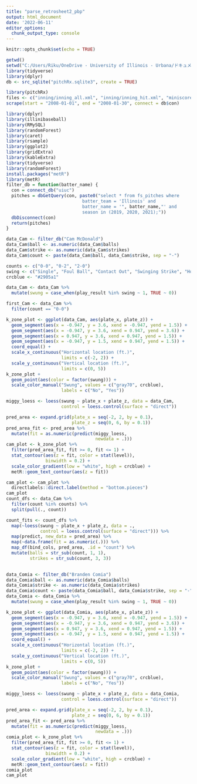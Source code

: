 ```yaml
---
title: "parse_retrosheet2_pbp"
output: html_document
date: '2022-06-11'
editor_options: 
  chunk_output_type: console
---
```


```r
knitr::opts_chunk$set(echo = TRUE)
```




```r
getwd()
setwd("C:/Users/Riku/OneDrive - University of Illinois - Urbana/ドキュメント/R/baseballdatabank-master_2018-03-28/baseballdatabank-master/core")
library(tidyverse)
library(dplyr)
db <- src_sqlite("pitchRx.sqlite3", create = TRUE)

library(pitchRx)
files <- c("inning/inning_all.xml", "inning/inning_hit.xml", "miniscoreboard.xml", "players.xml")
scrape(start = "2008-01-01", end = "2008-01-30", connect = db$con)

```

```r
library(dplyr)
library(illinibaseball)
library(RMySQL)
library(randomForest)
library(caret)
library(rsample)
library(ggplot2)
library(gridExtra)
library(kableExtra)
library(tidyverse)
library(randomForest)
install.packages("metR")
library(metR)
filter_db = function(batter_name) {
  con = connect_db("uiuc")
  pitches = dbGetQuery(con, paste0("select * from fs_pitches where
                             batter_team = 'Illinois' and
                             batter_name = '", batter_name,"' and
                             season in (2019, 2020, 2021);"))
  dbDisconnect(con)
  return(pitches)
}
```

```r
data_Cam <- filter_db("Cam McDonald")
data_Cam$ball <- as.numeric(data_Cam$balls)
data_Cam$strike <- as.numeric(data_Cam$strikes)
data_Cam$count <- paste(data_Cam$ball, data_Cam$strike, sep = "-")

counts <- c("0-0", "0-2", "2-0")
swing <- c("Single", "Foul Ball", "Contact Out", "Swinging Strike", "Home Run", "Error", "Double", "Triple")
crcblue <- "#2905a1"

data_Cam <- data_Cam %>%
  mutate(swung = case_when(play_result %in% swing ~ 1, TRUE ~ 0))

first_Cam <- data_Cam %>%
  filter(count == "0-0")

k_zone_plot <- ggplot(data_Cam, aes(plate_x, plate_z)) +
  geom_segment(aes(x = -0.947, y = 3.6, xend = -0.947, yend = 1.5)) +
  geom_segment(aes(x = -0.947, y = 3.6, xend = 0.947, yend = 3.6)) + 
  geom_segment(aes(x = 0.947, y = 3.6, xend = 0.947, yend = 1.5)) + 
  geom_segment(aes(x = -0.947, y = 1.5, xend = 0.947, yend = 1.5)) +
  coord_equal() +
  scale_x_continuous("Horizontal location (ft.)",
                     limits = c(-2, 2)) +
  scale_y_continuous("Vertical location (ft.)",
                     limits = c(0, 5))
k_zone_plot +
  geom_point(aes(color = factor(swung))) +
  scale_color_manual("Swung", values = c("gray70", crcblue),
                     labels = c("No", "Yes"))

miggy_loess <- loess(swung ~ plate_x + plate_z, data = data_Cam,
                     control = loess.control(surface = "direct"))

pred_area <- expand.grid(plate_x = seq(-2, 2, by = 0.1),
                         plate_z = seq(0, 6, by = 0.1))
pred_area_fit <- pred_area %>%
  mutate(fit = as.numeric(predict(miggy_loess,
                                  newdata = .)))
cam_plot <- k_zone_plot %+%
  filter(pred_area_fit, fit >= 0, fit <= 1) +
  stat_contour(aes(z = fit, color = stat(level)),
               binwidth = 0.2) +
  scale_color_gradient(low = "white", high = crcblue) + 
  metR::geom_text_contour(aes(z = fit))

cam_plot <- cam_plot %>%
  directlabels::direct.label(method = "bottom.pieces")
cam_plot
count_dfs <- data_Cam %>%
  filter(count %in% counts) %>%
  split(pull(., count)) 

count_fits <- count_dfs %>%
  map(~loess(swung ~ plate_x + plate_z, data = .,
             control = loess.control(surface = "direct"))) %>%
  map(predict, new_data = pred_area) %>%
  map(~data.frame(fit = as.numeric(.))) %>%
  map_df(bind_cols, pred_area, .id = "count") %>%
  mutate(balls = str_sub(count, 1, 1),
         strikes = str_sub(count, 3, 3))
  
```


```r
data_Comia <- filter_db("Branden Comia")
data_Comia$ball <- as.numeric(data_Comia$balls)
data_Comia$strike <- as.numeric(data_Comia$strikes)
data_Comia$count <- paste(data_Comia$ball, data_Comia$strike, sep = "-")
data_Comia <- data_Comia %>%
  mutate(swung = case_when(play_result %in% swing ~ 1, TRUE ~ 0))

k_zone_plot <- ggplot(data_Comia, aes(plate_x, plate_z)) +
  geom_segment(aes(x = -0.947, y = 3.6, xend = -0.947, yend = 1.5)) +
  geom_segment(aes(x = -0.947, y = 3.6, xend = 0.947, yend = 3.6)) + 
  geom_segment(aes(x = 0.947, y = 3.6, xend = 0.947, yend = 1.5)) + 
  geom_segment(aes(x = -0.947, y = 1.5, xend = 0.947, yend = 1.5)) +
  coord_equal() +
  scale_x_continuous("Horizontal location (ft.)",
                     limits = c(-2, 2)) +
  scale_y_continuous("Vertical location (ft.)",
                     limits = c(0, 5))
k_zone_plot +
  geom_point(aes(color = factor(swung))) +
  scale_color_manual("Swung", values = c("gray70", crcblue),
                     labels = c("No", "Yes"))

miggy_loess <- loess(swung ~ plate_x + plate_z, data = data_Comia,
                     control = loess.control(surface = "direct"))

pred_area <- expand.grid(plate_x = seq(-2, 2, by = 0.1),
                         plate_z = seq(0, 6, by = 0.1))
pred_area_fit <- pred_area %>%
  mutate(fit = as.numeric(predict(miggy_loess,
                                  newdata = .)))
comia_plot <- k_zone_plot %+%
  filter(pred_area_fit, fit >= 0, fit <= 1) +
  stat_contour(aes(z = fit, color = stat(level)),
               binwidth = 0.2) +
  scale_color_gradient(low = "white", high = crcblue) + 
  metR::geom_text_contour(aes(z = fit))
comia_plot
cam_plot
```

